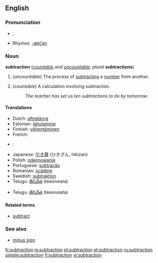 ==English==

===Pronunciation===
*{{IPA|/səbˈtɹækʃən/}}, {{SAMPA|/s@b"tr{kS@n/}}
*Rhymes: [[Rhymes:English:-ækʃən|-ækʃən]]

===Noun===
'''subtraction''' (''[[countable]] and [[uncountable]]; plural'' '''subtractions''')

# {{arithmetic}} (''uncountable'') The process of [[subtract]]ing a [[number]] from another.
# {{arithmetic}} (''countable'') A calculation involving subtraction.
#:''The teacher has set us ten subtractions to do by tomorrow.''

====Translations====

{{trans-top|process}}
*Dutch: [[aftrekking]]
*Estonian: [[lahutamine]]
*Finnish: [[vähentäminen]]
*French: {{t|fr|soustraction|f}}
*{{el}}: {{t|el|αφαίρεση|f}}
{{trans-mid}}
*Japanese: [[引き算]] (ひきざん, hikizan)
*Polish: [[odejmowanie]] {{n}}
*Portuguese: [[subtração]] {{f}}
*Romanian: [[scădere]] {{f}}
*Swedish: [[subtraktion]]
*Telugu: [[తీసివేత]] (teesiveata)
{{trans-bottom}}

{{trans-top|calculation}}
{{trans-mid}}
*Telugu: [[తీసివేత]] (teesiveata)
{{trans-bottom}}

====Related terms====
*[[subtract]]

===See also===
*[[minus sign]]

[[fr:subtraction]]
[[io:subtraction]]
[[pl:subtraction]]
[[pt:subtraction]]
[[ru:subtraction]]
[[simple:subtraction]]
[[fi:subtraction]]
[[vi:subtraction]]